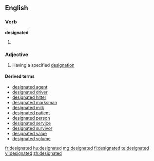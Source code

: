 ==English==

===Verb===
'''designated'''

# {{past of|[[designate]]}}

===Adjective===
{{en-adj|-}}

# Having a specified [[designation]]

====Derived terms====
*[[designated agent]]
*[[designated driver]]
*[[designated hitter]]
*[[designated marksman]]
*[[designated milk]]
*[[designated patient]]
*[[designated person]]
*[[designated service]]
*[[designated survivor]]
*[[designated value]]
*[[designated volume]]

[[fr:designated]]
[[hu:designated]]
[[mg:designated]]
[[fi:designated]]
[[te:designated]]
[[vi:designated]]
[[zh:designated]]